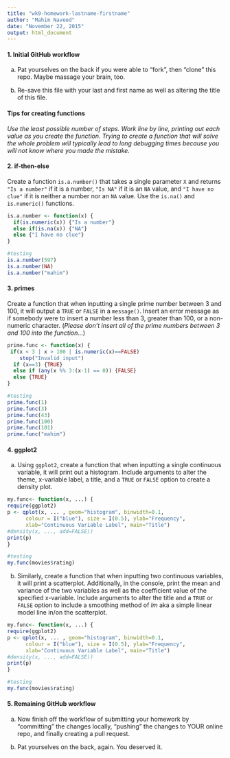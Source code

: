 ```yaml
---
title: "wk9-homework-lastname-firstname"
author: "Mahim Naveed"
date: "November 22, 2015"
output: html_document
---
```


#### 1. Initial GitHub workflow

a. Pat yourselves on the back if you were able to "fork", then "clone" this repo. Maybe massage your brain, too.

b. Re-save this file with your last and first name as well as altering the title of this file.

#### Tips for creating functions

*Use the least possible number of steps. Work line by line, printing out each value as you create the function. Trying to create a function that will solve the whole problem will typically lead to long debugging times because you will not know where you made the mistake.*

#### 2. if-then-else
Create a function `is.a.number()` that takes a single parameter `X` and returns `"Is a number"` if it is a number, `"Is NA"` if it is an `NA` value, and `"I have no clue"` if it is neither a number nor an `NA` value. Use the `is.na()` and `is.numeric()` functions.

```r
is.a.number <- function(x) {
  if(is.numeric(x)) {"Is a number"}
  else if(is.na(x)) {"NA"}
  else {"I have no clue"}
}

#testing
is.a.number(597)
is.a.number(NA)
is.a.number("mahim")
```


#### 3. primes 
Create a function that when inputting a single prime number between 3 and 100, it will output a `TRUE` or `FALSE` in a `message()`. Insert an error message as if somebody were to insert a number less than 3, greater than 100, or a non-numeric character. (*Please don't insert all of the prime numbers between 3 and 100 into the function...*)

```r
prime.func <- function(x) {
 if(x < 3 | x > 100 | is.numeric(x)==FALSE)
    stop("Invalid input")
  if (x==3) {TRUE}
  else if (any(x %% 3:(x-1) == 0)) {FALSE}
  else {TRUE}
}

#testing
prime.func(1)
prime.func(3)
prime.func(43)
prime.func(100)
prime.func(101)
prime.func("mahim")
```


#### 4. ggplot2

a. Using `ggplot2`, create a function that when inputting a single continuous variable, it will print out a histogram. Include arguments to alter the theme, x-variable label, a title, and a `TRUE` or `FALSE` option to create a density plot.

```r
my.func<- function(x, ...) {
require(ggplot2)
p <- qplot(x, ... , geom="histogram", binwidth=0.1,
      colour = I("blue"), size = I(0.5), ylab="Frequency", 
      xlab="Continuous Variable Label", main="Title") 
#density(x, ..., add=FALSE))
print(p)
}

#testing
my.func(movies$rating)
```




b. Similarly, create a function that when inputting two continuous variables, it will print a scatterplot. Additionally, in the console, print the mean and variance of the two variables as well as the coefficient value of the specified x-variable.  Include arguments to alter the title and a `TRUE` or `FALSE` option to include a smoothing method of *lm* aka a simple linear model line in/on the scatterplot.

```r
my.func<- function(x, ...) {
require(ggplot2)
p <- qplot(x, ... , geom="histogram", binwidth=0.1,
      colour = I("blue"), size = I(0.5), ylab="Frequency", 
      xlab="Continuous Variable Label", main="Title") 
#density(x, ..., add=FALSE))
print(p)
}

#testing
my.func(movies$rating)

```


#### 5. Remaining GitHub workflow

a. Now finish off the workflow of submitting your homework by "committing" the changes locally, "pushing" the changes to YOUR online repo, and finally creating a pull request. 

b. Pat yourselves on the back, again.  You deserved it.
